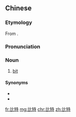 ==Chinese==
{{zh-forms|gloss=-}}

===Etymology===
From {{etyl|en|zh}} {{m|en|bit}}.

===Pronunciation===
{{zh-pron
|m=bǐtè
|c=bei2 dak6
|cat=n
}}

===Noun===
{{zh-noun}}

# [[bit]] {{gloss|the smallest unit of storage in a digital computer}}

====Synonyms====
* {{zh-l|位元}}
* {{zh-l|位}}

{{zh-cat|Computing}}

[[fr:比特]]
[[mg:比特]]
[[chr:比特]]
[[zh:比特]]